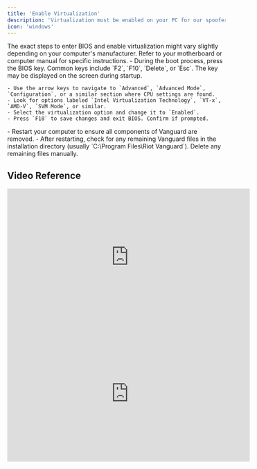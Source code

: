 ```yaml
---
title: 'Enable Virtualization'
description: 'Virtualization must be enabled on your PC for our spoofer to work, nearly 100% of motherboards support this, it may be different with your specific motherboard.'
icon: 'windows'
---
```


<Note>
The exact steps to enter BIOS and enable virtualization might vary slightly depending on your computer's manufacturer. Refer to your motherboard or computer manual for specific instructions.
</Note>

<Steps>
  <Step title="Access BIOS">
    - During the boot process, press the BIOS key. Common keys include `F2`, `F10`, `Delete`, or `Esc`. The key may be displayed on the screen during startup.
  </Step>
  <Step title="Enable Virtualization">

    - Use the arrow keys to navigate to `Advanced`, `Advanced Mode`, `Configuration`, or a similar section where CPU settings are found.
    - Look for options labeled `Intel Virtualization Technology`, `VT-x`, `AMD-V`, `SVM Mode`, or similar.
    - Select the virtualization option and change it to `Enabled`.
    - Press `F10` to save changes and exit BIOS. Confirm if prompted.
  </Step>
  <Step title="Confirm Uninstallation">
        - Restart your computer to ensure all components of Vanguard are removed.
        - After restarting, check for any remaining Vanguard files in the installation directory (usually `C:\Program Files\Riot Vanguard`). Delete any remaining files manually.
  </Step>
  
</Steps>

## Video Reference
<iframe
  width="560"
  height="315"
  src="https://www.youtube.com/embed/LQIyowZMiY8"
  title="YouTube video player"
  frameBorder="0"
  allow="accelerometer; autoplay; clipboard-write; encrypted-media; gyroscope; picture-in-picture"
  allowFullScreen
  style={{ width: '100%', borderRadius: '0.5rem' }}
></iframe>
<br/>
<iframe
  width="560"
  height="315"
  src="https://www.youtube.com/embed/t8f-zw_wcWM"
  title="YouTube video player"
  frameBorder="0"
  allow="accelerometer; autoplay; clipboard-write; encrypted-media; gyroscope; picture-in-picture"
  allowFullScreen
  style={{ width: '100%', borderRadius: '0.5rem' }}
></iframe>

